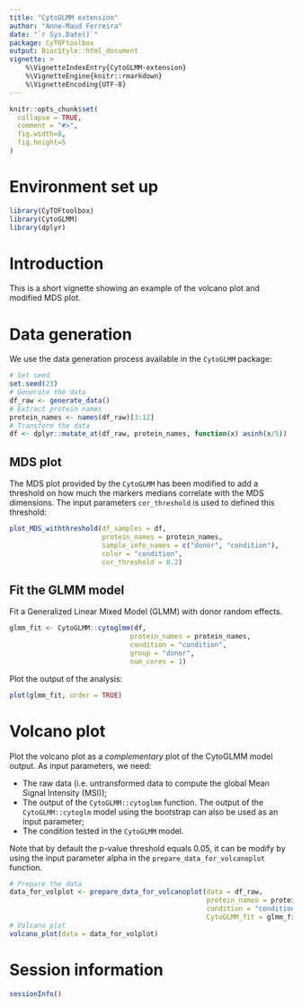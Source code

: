 ```yaml
---
title: "CytoGLMM extension" 
author: "Anne-Maud Ferreira"
date: "`r Sys.Date()`"
package: CyTOFtoolbox
output: BiocStyle::html_document
vignette: >
    %\VignetteIndexEntry{CytoGLMM-extension}
    %\VignetteEngine{knitr::rmarkdown}
    %\VignetteEncoding{UTF-8}  
---
```


```r
knitr::opts_chunk$set(
  collapse = TRUE,
  comment = "#>",
  fig.width=8, 
  fig.height=5
)
```

# Environment set up

```r
library(CyTOFtoolbox)
library(CytoGLMM)
library(dplyr)
```

# Introduction

This is a short vignette showing an example of the volcano plot and modified
MDS plot.

# Data generation

We use the data generation process available in the `CytoGLMM` package:

```r
# Set seed
set.seed(23)
# Generate the data
df_raw <- generate_data()
# Extract protein names
protein_names <- names(df_raw)[3:12]
# Transform the data
df <- dplyr::mutate_at(df_raw, protein_names, function(x) asinh(x/5))
```

## MDS plot

The MDS plot provided by the `CytoGLMM` has been modified to add a threshold 
on how much the markers medians correlate with the MDS dimensions. The
input parameters `cor_threshold` is used to defined this threshold:

```r
plot_MDS_withthreshold(df_samples = df,
                       protein_names = protein_names, 
                       sample_info_names = c("donor", "condition"), 
                       color = "condition",
                       cor_threshold = 0.2)
```

## Fit the GLMM model

Fit a Generalized Linear Mixed Model (GLMM) with donor random effects.

```r
glmm_fit <- CytoGLMM::cytoglmm(df,
                              protein_names = protein_names,
                              condition = "condition",
                              group = "donor",
                              num_cores = 1)
```

Plot the output of the analysis:

```r
plot(glmm_fit, order = TRUE)
```

# Volcano plot

Plot the volcano plot as a *complementary* plot of the CytoGLMM model output.
As input parameters, we need:

- The raw data (i.e. untransformed data to compute the global Mean Signal Intensity (MSI));
- The output of the `CytoGLMM::cytoglmm` function. The output of the `CytoGLMM::cytoglm` 
model using the bootstrap can also be used as an input parameter;
- The condition tested in the `CytoGLMM` model.

Note that by default the p-value threshold equals $0.05$, it can be modify by 
using the input parameter alpha in the `prepare_data_for_volcanoplot` function.

```r
# Prepare the data
data_for_volplot <- prepare_data_for_volcanoplot(data = df_raw, 
                                                 protein_names = protein_names,
                                                 condition = "condition", 
                                                 CytoGLMM_fit = glmm_fit)
# Volcano plot
volcano_plot(data = data_for_volplot)
```

# Session information

```r
sessionInfo()
```